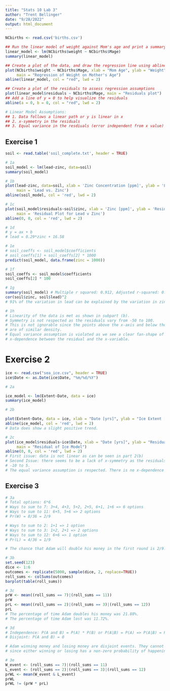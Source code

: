```yaml
---
title: "Stats 10 Lab 3"
author: "Trent Bellinger"
date: "9/28/2022"
output: html_document
---
```


```r
NCbirths <- read.csv('births.csv')

## Run the linear model of weight against Mom's age and print a summary 
linear_model <- lm(NCbirths$weight ~ NCbirths$Mage) 
summary(linear_model) 

## Create a plot of the data, and draw the regression line using abline 
plot(NCbirths$weight ~ NCbirths$Mage, xlab = "Mom Age", ylab = "Weight", 
     main = "Regression of Weight on Mother's Age") 
abline(linear_model, col = "red", lwd = 2) 

## Create a plot of the residuals to assess regression assumptions 
plot(linear_model$residuals ~ NCbirths$Mage, main = "Residuals plot") 
## Add a line of y = 0 to help visualize the residuals 
abline(a = 0, b = 0, col = "red", lwd = 2)

# Linear Model Assumptions:
## 1. Data follows a linear path or y is linear in x
## 2. x-symmetry in the residuals
## 3. Equal variance in the resdiuals (error independent from x value)
```

## Exercise 1
```r
soil <- read.table('soil_complete.txt', header = TRUE)

# 1a
soil_model <- lm(lead~zinc, data=soil)
summary(soil_model)

# 1b
plot(lead~zinc, data=soil, xlab = 'Zinc Concentration [ppm]', ylab = 'Lead Concentration [ppm]', 
     main = 'Lead vs. Zinc')
abline(soil_model, col = 'red', lwd = 2)

# 1c
plot(soil_model$residuals~soil$zinc, xlab = 'Zinc [ppm]', ylab = 'Residual', 
     main = 'Residual Plot for Lead v Zinc')
abline(0, 0, col = 'red', lwd = 2)

# 1d
# y = ax + b
# lead = 0.29*zinc + 16.58

# 1e
# soil_coeffs <- soil_model$coefficients
# soil_coeffs[1] + soil_coeffs[2] * 1000
predict(soil_model, data.frame(zinc = 1000))

# 1f
soil_coeffs <- soil_model$coefficients
soil_coeffs[2] * 100

# 1g
summary(soil_model) # Multiple r squared: 0.912, Adjusted r-squared: 0.9114
cor(soil$zinc, soil$lead)^2
# 91% of the variation in lead can be explained by the variation in zinc.

# 1h
# Linearity of the data is met as shown in subpart (b).
# Symmetry is not respected as the residuals vary from -50 to 100.
# This is not ignorable since the points above the x-axis and below the x-axis 
# are of similar density.
# Equal variance assumption is violated as we see a clear fan-shape of 
# x-dependence between the residual and the x-variable.
```

# Exercise 2
```r
ice <- read.csv("sea_ice.csv", header = TRUE)
ice$Date <- as.Date(ice$Date, "%m/%d/%Y")

# 2a

ice_model <- lm(Extent~Date, data = ice)
summary(ice_model)

# 2b

plot(Extent~Date, data = ice, xlab = "Date [yrs]", ylab = "Ice Extent [km^2]")
abline(ice_model, col = 'red', lwd = 2)
# Data does show a slight positive trend.

# 2c
plot(ice_model$residuals~ice$Date, xlab = "Date [yrs]", ylab = "Residual",
     main = "Residual of Ice Model")
abline(0, 0, col = 'red', lwd = 2)
# First issue: data is not linear as can be seen in part 2(b)
# Second Issue: there seems to be a lack of x-symmetry as the residuals range from
# -10 to 5.
# The equal variance assumption is respected. There is no x-dependence on residual variability.
```

## Exercise 3
```r
# 3a
# Total options: 6*6
# Ways to sum to 7: 3+4, 4+3, 5+2, 2+5, 6+1, 1+6 => 6 options
# Ways to sum to 11: 6+5, 5+6 => 2 options
# Pr(W) = 8/36 = 2/9

# Ways to sum to 2: 1+1 => 1 option
# Ways to sum to 3: 1+2, 2+1 => 2 options
# Ways to sum to 12: 6+6 => 1 option
# Pr(L) = 4/36 = 1/9

# The chance that Adam will double his money in the first round is 2/9...

# 3b
set.seed(123)
dice <- 1:6
outcomes <- replicate(5000, sample(dice, 2, replace=TRUE))
roll_sums <- colSums(outcomes)
barplot(table(roll_sums))

# 3c
prW <- mean((roll_sums == 7)|(roll_sums == 11))
prW
prL <- mean((roll_sums == 2)|(roll_sums == 3)|(roll_sums == 12))
prL
# The percentage of time Adam doubles his money was 21.88%.
# The percentage of time Adam lost was 11.72%.

# 3d
# Independence: P(A and B) = P(A) * P(B) or P(A|B) = P(A) => P(A|B) = P(A and B)/P(B) = P(A)
# Disjoint: P(A and B) = 0

# Adam winning money and losing money are disjoint events. They cannot be independent as well 
# since either winning or losing has a non-zero probability of happening.

# 3e
W_event <- (roll_sums == 7)|(roll_sums == 11)
L_event <- (roll_sums == 2)|(roll_sums == 3)|(roll_sums == 12)
prWL <- mean(W_event & L_event)
prWL
prWL != (prW * prL)
```
